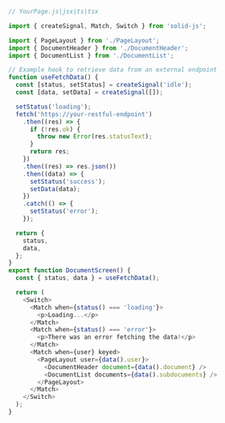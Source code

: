 ```js
// YourPage.js|jsx|ts|tsx

import { createSignal, Match, Switch } from 'solid-js';

import { PageLayout } from './PageLayout';
import { DocumentHeader } from './DocumentHeader';
import { DocumentList } from './DocumentList';

// Example hook to retrieve data from an external endpoint
function useFetchData() {
  const [status, setStatus] = createSignal('idle');
  const [data, setData] = createSignal([]);

  setStatus('loading');
  fetch('https://your-restful-endpoint')
    .then((res) => {
      if (!res.ok) {
        throw new Error(res.statusText);
      }
      return res;
    })
    .then((res) => res.json())
    .then((data) => {
      setStatus('success');
      setData(data);
    })
    .catch(() => {
      setStatus('error');
    });

  return {
    status,
    data,
  };
}
export function DocumentScreen() {
  const { status, data } = useFetchData();

  return (
    <Switch>
      <Match when={status() === 'loading'}>
        <p>Loading...</p>
      </Match>
      <Match when={status() === 'error'}>
        <p>There was an error fetching the data!</p>
      </Match>
      <Match when={user} keyed>
        <PageLayout user={data().user}>
          <DocumentHeader document={data().document} />
          <DocumentList documents={data().subdocuments} />
        </PageLayout>
      </Match>
    </Switch>
  );
}
```
